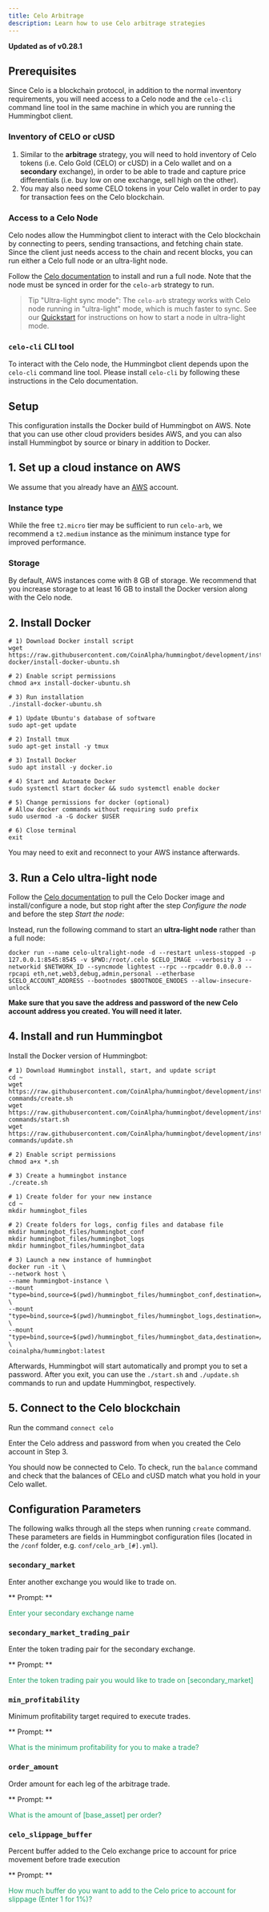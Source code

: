 ```yaml
---
title: Celo Arbitrage
description: Learn how to use Celo arbitrage strategies
---
```



**Updated as of v0.28.1**

## Prerequisites

Since Celo is a blockchain protocol, in addition to the normal inventory requirements, you will need access to a Celo node and the `celo-cli` command line tool in the same machine in which you are running the Hummingbot client.

### Inventory of CELO or cUSD

1. Similar to the **arbitrage** strategy, you will need to hold inventory of Celo tokens (i.e. Celo Gold (CELO) or cUSD) in a Celo wallet and on a **secondary** exchange), in order to be able to trade and capture price differentials (i.e. buy low on one exchange, sell high on the other).
2. You may also need some CELO tokens in your Celo wallet in order to pay for transaction fees on the Celo blockchain.

### Access to a Celo Node

Celo nodes allow the Hummingbot client to interact with the Celo blockchain by connecting to peers, sending transactions, and fetching chain state. Since the client just needs access to the chain and recent blocks, you can run either a Celo full node or an ultra-light node.

Follow the [Celo documentation](https://docs.celo.org/getting-started/mainnet/running-a-full-node-in-mainnet) to install and run a full node. Note that the node must be synced in order for the `celo-arb` strategy to run.

> Tip "Ultra-light sync mode": The `celo-arb` strategy works with Celo node running in "ultra-light" mode, which is much faster to sync. See our [Quickstart](./quickstart) for instructions on how to start a node in ultra-light mode.

### `celo-cli` CLI tool

To interact with the Celo node, the Hummingbot client depends upon the `celo-cli` command line tool. Please install `celo-cli` by following these instructions in the Celo documentation.

## Setup

This configuration installs the Docker build of Hummingbot on AWS. Note that you can use other cloud providers besides AWS, and you can also install Hummingbot by source or binary in addition to Docker.

## 1. Set up a cloud instance on AWS

We assume that you already have an [AWS](https://aws.amazon.com/) account.

### Instance type

While the free `t2.micro` tier may be sufficient to run `celo-arb`, we recommend a `t2.medium` instance as the minimum instance type for improved performance.

### Storage

By default, AWS instances come with 8 GB of storage. We recommend that you increase storage to at least 16 GB to install the Docker version along with the Celo node.

## 2. Install Docker

<MultiCodeBlock>


```Scripts
# 1) Download Docker install script
wget https://raw.githubusercontent.com/CoinAlpha/hummingbot/development/installation/install-docker/install-docker-ubuntu.sh

# 2) Enable script permissions
chmod a+x install-docker-ubuntu.sh

# 3) Run installation
./install-docker-ubuntu.sh
```

```Manual
# 1) Update Ubuntu's database of software
sudo apt-get update

# 2) Install tmux
sudo apt-get install -y tmux

# 3) Install Docker
sudo apt install -y docker.io

# 4) Start and Automate Docker
sudo systemctl start docker && sudo systemctl enable docker

# 5) Change permissions for docker (optional)
# Allow docker commands without requiring sudo prefix
sudo usermod -a -G docker $USER

# 6) Close terminal
exit
```

</MultiCodeBlock>


You may need to exit and reconnect to your AWS instance afterwards.

## 3. Run a Celo ultra-light node

Follow the [Celo documentation](https://docs.celo.org/getting-started/mainnet/running-a-full-node-in-mainnet) to pull the Celo Docker image and install/configure a node, but stop right after the step _Configure the node_ and before the step _Start the node_:

Instead, run the following command to start an **ultra-light node** rather than a full node:

```
docker run --name celo-ultralight-node -d --restart unless-stopped -p 127.0.0.1:8545:8545 -v $PWD:/root/.celo $CELO_IMAGE --verbosity 3 --networkid $NETWORK_ID --syncmode lightest --rpc --rpcaddr 0.0.0.0 --rpcapi eth,net,web3,debug,admin,personal --etherbase $CELO_ACCOUNT_ADDRESS --bootnodes $BOOTNODE_ENODES --allow-insecure-unlock
```

**Make sure that you save the address and password of the new Celo account address you created. You will need it later.**

## 4. Install and run Hummingbot

Install the Docker version of Hummingbot:

<MultiCodeBlock>


```Scripts
# 1) Download Hummingbot install, start, and update script
cd ~
wget https://raw.githubusercontent.com/CoinAlpha/hummingbot/development/installation/docker-commands/create.sh
wget https://raw.githubusercontent.com/CoinAlpha/hummingbot/development/installation/docker-commands/start.sh
wget https://raw.githubusercontent.com/CoinAlpha/hummingbot/development/installation/docker-commands/update.sh

# 2) Enable script permissions
chmod a+x *.sh

# 3) Create a hummingbot instance
./create.sh
```

```Manual
# 1) Create folder for your new instance
cd ~
mkdir hummingbot_files

# 2) Create folders for logs, config files and database file
mkdir hummingbot_files/hummingbot_conf
mkdir hummingbot_files/hummingbot_logs
mkdir hummingbot_files/hummingbot_data

# 3) Launch a new instance of hummingbot
docker run -it \
--network host \
--name hummingbot-instance \
--mount "type=bind,source=$(pwd)/hummingbot_files/hummingbot_conf,destination=/conf/" \
--mount "type=bind,source=$(pwd)/hummingbot_files/hummingbot_logs,destination=/logs/" \
--mount "type=bind,source=$(pwd)/hummingbot_files/hummingbot_data,destination=/data/" \
coinalpha/hummingbot:latest
```

</MultiCodeBlock>


Afterwards, Hummingbot will start automatically and prompt you to set a password. After you exit, you can use the `./start.sh` and `./update.sh` commands to run and update Hummingbot, respectively.

## 5. Connect to the Celo blockchain

Run the command `connect celo`

Enter the Celo address and password from when you created the Celo account in Step 3.

You should now be connected to Celo. To check, run the `balance` command and check that the balances of CELo and cUSD match what you hold in your Celo wallet.

## Configuration Parameters

The following walks through all the steps when running `create` command. These parameters are fields in Hummingbot configuration files (located in the `/conf` folder, e.g. `conf/celo_arb_[#].yml`).

### `secondary_market`

Enter another exchange you would like to trade on.

** Prompt: **

<div style={{ padding: "10px 20px", backgroundColor: "#1c1c1c" }}>
  <font color="#20a26a">Enter your secondary exchange name</font>
</div>

### `secondary_market_trading_pair`

Enter the token trading pair for the secondary exchange.

** Prompt: **

<div style={{ padding: "10px 20px", backgroundColor: "#1c1c1c" }}>
  <font color="#20a26a">
    Enter the token trading pair you would like to trade on [secondary_market]
  </font>
</div>

### `min_profitability`

Minimum profitability target required to execute trades.

** Prompt: **

<div style={{ padding: "10px 20px", backgroundColor: "#1c1c1c" }}>
  <font color="#20a26a">
    What is the minimum profitability for you to make a trade?
  </font>
</div>

### `order_amount`

Order amount for each leg of the arbitrage trade.

** Prompt: **

<div style={{ padding: "10px 20px", backgroundColor: "#1c1c1c" }}>
  <font color="#20a26a">What is the amount of [base_asset] per order?</font>
</div>

### `celo_slippage_buffer`

Percent buffer added to the Celo exchange price to account for price movement before trade execution

** Prompt: **

<div style={{ padding: "10px 20px", backgroundColor: "#1c1c1c" }}>
  <font color="#20a26a">
    How much buffer do you want to add to the Celo price to account for slippage
    (Enter 1 for 1%)?
  </font>
</div>
